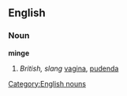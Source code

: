 ==English==
===Noun===
[[Category:English nouns]]
'''minge'''
# ''British, slang'' [[vagina]], [[pudenda]]